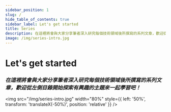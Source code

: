 ```yaml
---
sidebar_position: 1
slug: /
hide_table_of_contents: true
sidebar_label: Let's get started
title: Series
description: 在這裡將會與大家分享筆者深入研究每個技術領域後所撰寫的系列文章，歡迎從左側目錄開始探索有興趣的主題來一起學習吧！
image: /img/series-intro.jpg
---
```


# Let's get started

### _在這裡將會與大家分享筆者深入研究每個技術領域後所撰寫的系列文章，歡迎從左側目錄開始探索有興趣的主題來一起學習吧！_

<img
  src="/img/series-intro.jpg"
  width="80%"
  style={{ left: '50%', transform: 'translateX(-50%)', position: 'relative' }}
/>
